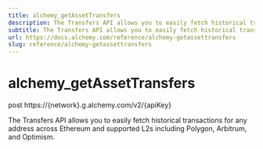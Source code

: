 ```yaml
---
title: alchemy_getAssetTransfers
description: The Transfers API allows you to easily fetch historical transactions for any address across Ethereum and supported L2s including Polygon, Arbitrum, and Optimism.
subtitle: The Transfers API allows you to easily fetch historical transactions for any address across Ethereum and supported L2s including Polygon, Arbitrum, and Optimism.
url: https://docs.alchemy.com/reference/alchemy-getassettransfers
slug: reference/alchemy-getassettransfers
---
```


# alchemy\_getAssetTransfers

post https://\{network}.g.alchemy.com/v2/\{apiKey}

The Transfers API allows you to easily fetch historical transactions for any address across Ethereum and supported L2s including Polygon, Arbitrum, and Optimism.
